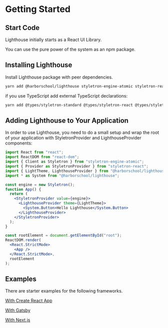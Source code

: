 

# Getting Started


## Start Code

Lighthouse initially starts as a React UI Library.

You can use the pure power of the system as an npm package.

## Installing Lighthouse

Install Lighthouse package with peer dependencies.

```bash
yarn add @harborschool/lighthouse styletron-engine-atomic styletron-react framer-motion
```

if you use TypeScript add external TypeScript declarations:

```bash
yarn add @types/styletron-standard @types/styletron-react @types/styletron-engine-atomic
```

## Adding Lighthouse to Your Application

In order to use Lighthouse, you need to do a small setup and wrap the root of your application with StyletronProvider and LighthouseProvider components:

```jsx
import React from "react";
import ReactDOM from "react-dom";
import { Client as Styletron } from "styletron-engine-atomic";
import { Provider as StyletronProvider } from "styletron-react";
import { LightTheme, LighthouseProvider } from "@harborschool/lighthouse";
import * as System from "@harborschool/lighthouse";

const engine = new Styletron();
function App() {
  return (
    <StyletronProvider value={engine}>
      <LighthouseProvider theme={LightTheme}>
        <System.Button>Hello Lighthouse</System.Button>
      </LighthouseProvider>
    </StyletronProvider>
  );
}

const rootElement = document.getElementById("root");
ReactDOM.render(
  <React.StrictMode>
    <App />
  </React.StrictMode>,
  rootElement
);
```

## Examples

There are starter examples for the following frameworks.

[With Create React App](/examples/with-cra)

[With Gatsby](/examples/with-gatsby)

[With Next.js](/examples/with-nextjs)


